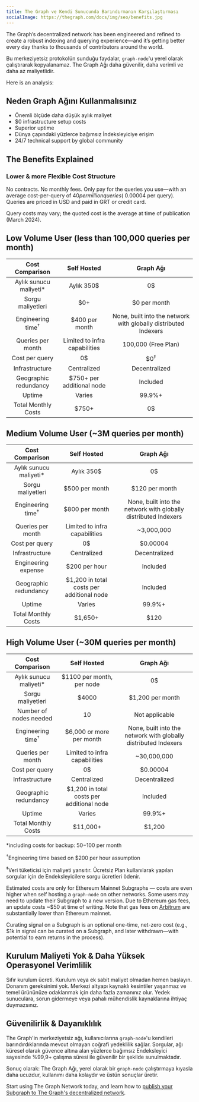 ```yaml
---
title: The Graph ve Kendi Sunucunda Barındırmanın Karşılaştırması
socialImage: https://thegraph.com/docs/img/seo/benefits.jpg
---
```


The Graph’s decentralized network has been engineered and refined to create a robust indexing and querying experience—and it’s getting better every day thanks to thousands of contributors around the world.

Bu merkeziyetsiz protokolün sunduğu faydalar, `graph-node`'u yerel olarak çalıştırarak kopyalanamaz. The Graph Ağı daha güvenilir, daha verimli ve daha az maliyetlidir.

Here is an analysis:

## Neden Graph Ağını Kullanmalısınız

- Önemli ölçüde daha düşük aylık maliyet
- $0 infrastructure setup costs
- Superior uptime
- Dünya çapındaki yüzlerce bağımsız İndeksleyiciye erişim
- 24/7 technical support by global community

## The Benefits Explained

### Lower & more Flexible Cost Structure

No contracts. No monthly fees. Only pay for the queries you use—with an average cost-per-query of $40 per million queries (~$0.00004 per query). Queries are priced in USD and paid in GRT or credit card.

Query costs may vary; the quoted cost is the average at time of publication (March 2024).

## Low Volume User (less than 100,000 queries per month)

| Cost Comparison | Self Hosted | Graph Ağı |
| :-: | :-: | :-: |
| Aylık sunucu maliyeti\* | Aylık 350$ | 0$ |
| Sorgu maliyetleri | $0+ | $0 per month |
| Engineering time<sup>†</sup> | $400 per month | None, built into the network with globally distributed Indexers |
| Queries per month | Limited to infra capabilities | 100,000 (Free Plan) |
| Cost per query | 0$ | $0<sup>‡</sup> |
| Infrastructure | Centralized | Decentralized |
| Geographic redundancy | $750+ per additional node | Included |
| Uptime | Varies | 99.9%+ |
| Total Monthly Costs | <span className="highlight-row" />$750+ | 0$ |

## Medium Volume User (~3M queries per month)

| Cost Comparison | Self Hosted | Graph Ağı |
| :-: | :-: | :-: |
| Aylık sunucu maliyeti\* | Aylık 350$ | 0$ |
| Sorgu maliyetleri | $500 per month | $120 per month |
| Engineering time<sup>†</sup> | $800 per month | None, built into the network with globally distributed Indexers |
| Queries per month | Limited to infra capabilities | ~3,000,000 |
| Cost per query | 0$ | $0.00004 |
| Infrastructure | Centralized | Decentralized |
| Engineering expense | $200 per hour | Included |
| Geographic redundancy | $1,200 in total costs per additional node | Included |
| Uptime | Varies | 99.9%+ |
| Total Monthly Costs | <span className="highlight-row" /> $1,650+ | $120 |

## High Volume User (~30M queries per month)

| Cost Comparison | Self Hosted | Graph Ağı |
| :-: | :-: | :-: |
| Aylık sunucu maliyeti\* | $1100 per month, per node | 0$ |
| Sorgu maliyetleri | $4000 | $1,200 per month |
| Number of nodes needed | 10 | Not applicable |
| Engineering time<sup>†</sup> | $6,000 or more per month | None, built into the network with globally distributed Indexers |
| Queries per month | Limited to infra capabilities | ~30,000,000 |
| Cost per query | 0$ | $0.00004 |
| Infrastructure | Centralized | Decentralized |
| Geographic redundancy | $1,200 in total costs per additional node | Included |
| Uptime | Varies | 99.9%+ |
| Total Monthly Costs | <span className="highlight-row" /> $11,000+ | $1,200 |

\*including costs for backup: $50-$100 per month

<sup>†</sup>Engineering time based on $200 per hour assumption

<sup>‡</sup>Veri tüketicisi için maliyeti yansıtır. Ücretsiz Plan kullanılarak yapılan sorgular için de Endeksleyicilere
sorgu ücretleri ödenir.

Estimated costs are only for Ethereum Mainnet Subgraphs — costs are even higher when self hosting a `graph-node` on other networks. Some users may need to update their Subgraph to a new version. Due to Ethereum gas fees, an update costs ~$50 at time of writing. Note that gas fees on [Arbitrum](/archived/arbitrum/arbitrum-faq/) are substantially lower than Ethereum mainnet.

Curating signal on a Subgraph is an optional one-time, net-zero cost (e.g., $1k in signal can be curated on a Subgraph, and later withdrawn—with potential to earn returns in the process).

## Kurulum Maliyeti Yok & Daha Yüksek Operasyonel Verimlilik

Sıfır kurulum ücreti. Kurulum veya ek sabit maliyet olmadan hemen başlayın. Donanım gereksinimi yok. Merkezi altyapı kaynaklı kesintiler yaşanmaz ve temel ürününüze odaklanmak için daha fazla zamanınız olur. Yedek sunuculara, sorun gidermeye veya pahalı mühendislik kaynaklarına ihtiyaç duymazsınız.

## Güvenilirlik & Dayanıklılık

The Graph'in merkeziyetsiz ağı, kullanıcılarına `graph-node`'u kendileri barındırdıklarında mevcut olmayan coğrafi yedeklilik sağlar. Sorgular, ağı küresel olarak güvence altına alan yüzlerce bağımsız Endeksleyici sayesinde %99,9+ çalışma süresi ile güvenilir bir şekilde sunulmaktadır.

Sonuç olarak: The Graph Ağı, yerel olarak bir `graph-node` çalıştırmaya kıyasla daha ucuzdur, kullanımı daha kolaydır ve üstün sonuçlar üretir.

Start using The Graph Network today, and learn how to [publish your Subgraph to The Graph's decentralized network](/subgraphs/quick-start/).

